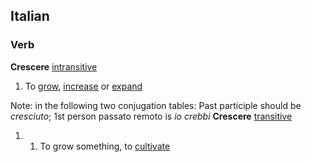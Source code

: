 ==Italian==
===Verb===
'''Crescere''' [[intransitive]]
# To [[grow]], [[increase]] or [[expand]]
Note: in the following two conjugation tables: Past participle should be ''cresciuto''; 1st person passato remoto is ''io crebbi''
{{it-conj-ere|cresc|essere}}
'''Crescere''' [[transitive]]
## To grow something, to [[cultivate]]
{{it-conj-ere|cresc|avere}}